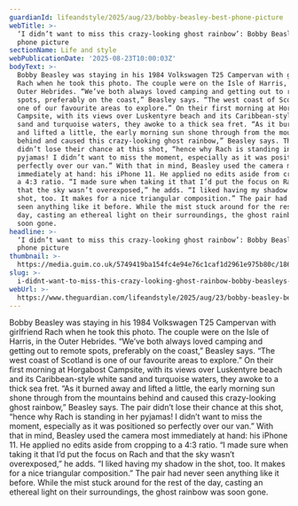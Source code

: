 ```yaml
---
guardianId: lifeandstyle/2025/aug/23/bobby-beasley-best-phone-picture
webTitle: >-
  ‘I didn’t want to miss this crazy-looking ghost rainbow’: Bobby Beasley’s best
  phone picture
sectionName: Life and style
webPublicationDate: '2025-08-23T10:00:03Z'
bodyText: >-
  Bobby Beasley was staying in his 1984 Volkswagen T25 Campervan with girlfriend
  Rach when he took this photo. The couple were on the Isle of Harris, in the
  Outer Hebrides. “We’ve both always loved camping and getting out to remote
  spots, preferably on the coast,” Beasley says. “The west coast of Scotland is
  one of our favourite areas to explore.” On their first morning at Horgabost
  Campsite, with its views over Luskentyre beach and its Caribbean-style white
  sand and turquoise waters, they awoke to a thick sea fret. “As it burned away
  and lifted a little, the early morning sun shone through from the mountains
  behind and caused this crazy-looking ghost rainbow,” Beasley says. The pair
  didn’t lose their chance at this shot, “hence why Rach is standing in her
  pyjamas! I didn’t want to miss the moment, especially as it was positioned so
  perfectly over our van.” With that in mind, Beasley used the camera most
  immediately at hand: his iPhone 11. He applied no edits aside from cropping to
  a 4:3 ratio. “I made sure when taking it that I’d put the focus on Rach and
  that the sky wasn’t overexposed,” he adds. “I liked having my shadow in the
  shot, too. It makes for a nice triangular composition.” The pair had never
  seen anything like it before. While the mist stuck around for the rest of the
  day, casting an ethereal light on their surroundings, the ghost rainbow was
  soon gone.
headline: >-
  ‘I didn’t want to miss this crazy-looking ghost rainbow’: Bobby Beasley’s best
  phone picture
thumbnail: >-
  https://media.guim.co.uk/5749419ba154fc4e94e76c1caf1d2961e975b80c/186_0_5533_4429/500.jpg
slug: >-
  i-didnt-want-to-miss-this-crazy-looking-ghost-rainbow-bobby-beasleys-best-phone-picture
webUrl: >-
  https://www.theguardian.com/lifeandstyle/2025/aug/23/bobby-beasley-best-phone-picture
---
```

Bobby Beasley was staying in his 1984 Volkswagen T25 Campervan with girlfriend Rach when he took this photo. The couple were on the Isle of Harris, in the Outer Hebrides. “We’ve both always loved camping and getting out to remote spots, preferably on the coast,” Beasley says. “The west coast of Scotland is one of our favourite areas to explore.” On their first morning at Horgabost Campsite, with its views over Luskentyre beach and its Caribbean-style white sand and turquoise waters, they awoke to a thick sea fret. “As it burned away and lifted a little, the early morning sun shone through from the mountains behind and caused this crazy-looking ghost rainbow,” Beasley says. The pair didn’t lose their chance at this shot, “hence why Rach is standing in her pyjamas! I didn’t want to miss the moment, especially as it was positioned so perfectly over our van.” With that in mind, Beasley used the camera most immediately at hand: his iPhone 11. He applied no edits aside from cropping to a 4:3 ratio. “I made sure when taking it that I’d put the focus on Rach and that the sky wasn’t overexposed,” he adds. “I liked having my shadow in the shot, too. It makes for a nice triangular composition.” The pair had never seen anything like it before. While the mist stuck around for the rest of the day, casting an ethereal light on their surroundings, the ghost rainbow was soon gone.
